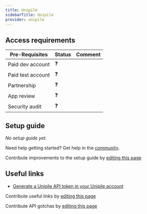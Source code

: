 ```yaml
---
title: Unipile
sidebarTitle: Unipile
provider: unipile
---
```



<Overview />
<PreBuiltTooling provider={providers[pageMetadata.provider]} />
<PreBuiltUseCases />

## Access requirements
| Pre-Requisites | Status | Comment|
| - | - | - |
| Paid dev account | ❓ |  |
| Paid test account | ❓ |  |
| Partnership | ❓ | |
| App review | ❓ |  |
| Security audit | ❓ | |


## Setup guide

_No setup guide yet._

<Tip>Need help getting started? Get help in the [community](https://nango.dev/slack).</Tip>

<Note>Contribute improvements to the setup guide by [editing this page](https://github.com/nangohq/nango/tree/master/docs-v2/integrations/all/unipile.mdx)</Note>


## Useful links
-   [Generate a Unipile API token in your Unipile account](https://developer.unipile.com/docs/api-usage)

<Note>Contribute useful links by [editing this page](https://github.com/nangohq/nango/tree/master/docs-v2/integrations/all/unipile.mdx)</Note>

<Note>Contribute API gotchas by [editing this page](https://github.com/nangohq/nango/tree/master/docs-v2/integrations/all/unipile.mdx)</Note>